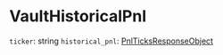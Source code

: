 # VaultHistoricalPnl

`ticker`: string
`historical_pnl`: [PnlTicksResponseObject]

[PnlTicksResponseObject]: /types/pnl_ticks_response_object